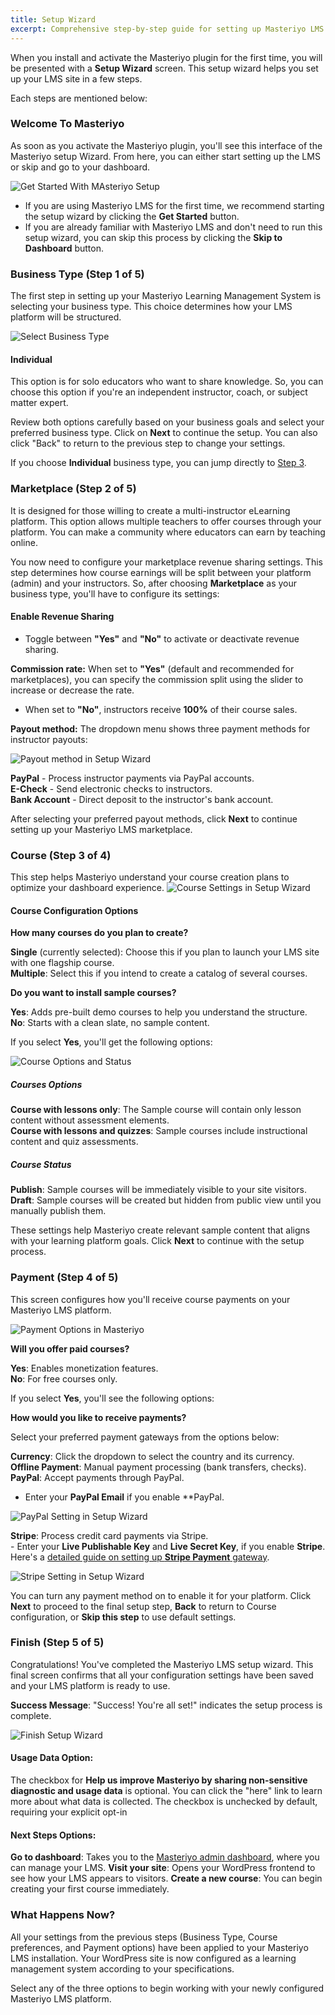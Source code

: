 ```yaml
---
title: Setup Wizard
excerpt: Comprehensive step-by-step guide for setting up Masteriyo LMS in WordPress. Learn how to continue with the Setup Wizard and configure other settings.
---
```


When you install and activate the Masteriyo plugin for the first time, you will be presented with a **Setup Wizard** screen. This setup wizard helps you set up your LMS site in a few steps.

Each steps are mentioned below:

### Welcome To Masteriyo

As soon as you activate the Masteriyo plugin, you'll see this interface of the Masteriyo setup Wizard. From here, you can either start setting up the LMS or skip and go to your dashboard.

![Get Started With MAsteriyo Setup](https://raw.githubusercontent.com/Masteriyo/masteriyo-docs/main/assets/images/setup-wizard/get-started-with-masteriyo.png)

- If you are using Masteriyo LMS for the first time, we recommend starting the setup wizard by clicking the **Get Started** button.
- If you are already familiar with Masteriyo LMS and don't need to run this setup wizard, you can skip this process by clicking the **Skip to Dashboard** button.

### Business Type (Step 1 of 5)

The first step in setting up your Masteriyo Learning Management System is selecting your business type. This choice determines how your LMS platform will be structured.

![Select Business Type](https://raw.githubusercontent.com/Masteriyo/masteriyo-docs/main/assets/images/setup-wizard/select-business-type-in-setup-wizard.png)

#### Individual
This option is for solo educators who want to share knowledge. So, you can choose this option if you're an independent instructor, coach, or subject matter expert.

Review both options carefully based on your business goals and select your preferred business type. Click on **Next** to continue the setup. You can also click "Back" to return to the previous step to change your settings. 

If you choose **Individual** business type, you can jump directly to [Step 3](https://docs.masteriyo.com/getting-started/setup-wizard#course-step-3-of-4).

### Marketplace (Step 2 of 5)
It is designed for those willing to create a multi-instructor eLearning platform. This option allows multiple teachers to offer courses through your platform. You can make a community where educators can earn by teaching online. 

You now need to configure your marketplace revenue sharing settings. This step determines how course earnings will be split between your platform (admin) and your instructors. So, after choosing **Marketplace** as your business type, you'll have to configure its settings:

#### Enable Revenue Sharing

- Toggle between **"Yes"** and **"No"** to activate or deactivate revenue sharing. 

**Commission rate:** When set to **"Yes"** (default and recommended for marketplaces), you can specify the commission split using the slider to increase or decrease the rate. 
- When set to **"No"**, instructors receive **100%** of their course sales. 

**Payout method:** The dropdown menu shows three payment methods for instructor payouts:

![Payout method in Setup Wizard](https://raw.githubusercontent.com/Masteriyo/masteriyo-docs/main/assets/images/setup-wizard/select-payout-method-in-setup-wizard.png) 

**PayPal** - Process instructor payments via PayPal accounts.  
**E-Check** - Send electronic checks to instructors.  
**Bank Account** - Direct deposit to the instructor's bank account.  

After selecting your preferred payout methods, click **Next** to continue setting up your Masteriyo LMS marketplace.

### Course (Step 3 of 4)

This step helps Masteriyo understand your course creation plans to optimize your dashboard experience.
![Course Settings in Setup Wizard](https://raw.githubusercontent.com/Masteriyo/masteriyo-docs/main/assets/images/setup-wizard/course-settings-in-setup-wizard.png)

#### Course Configuration Options

**How many courses do you plan to create?** 

**Single** (currently selected): Choose this if you plan to launch your LMS site with one flagship course.  
**Multiple**: Select this if you intend to create a catalog of several courses.

**Do you want to install sample courses?**

**Yes**: Adds pre-built demo courses to help you understand the structure.   
**No**: Starts with a clean slate, no sample content.  

If you select **Yes**, you'll get the following options: 

![Course Options and Status](https://raw.githubusercontent.com/Masteriyo/masteriyo-docs/main/assets/images/setup-wizard/course-options-and-status-settings-in-setup-wizard.png)
##### Courses Options
**Course with lessons only**: The Sample course will contain only lesson content without assessment elements.  
**Course with lessons and quizzes**:  Sample courses include instructional content and quiz assessments.

##### Course Status
**Publish**: Sample courses will be immediately visible to your site visitors.   
**Draft**: Sample courses will be created but hidden from public view until you manually publish them.

These settings help Masteriyo create relevant sample content that aligns with your learning platform goals. Click **Next** to continue with the setup process.


### Payment (Step 4 of 5)
This screen configures how you'll receive course payments on your Masteriyo LMS platform. 

![Payment Options in Masteriyo](https://raw.githubusercontent.com/Masteriyo/masteriyo-docs/main/assets/images/setup-wizard/payment-setting-in-setup-wizard.png)

**Will you offer paid courses?**

**Yes**: Enables monetization features.   
**No**: For free courses only. 

If you select **Yes**, you'll see the following options:

**How would you like to receive payments?**

Select your preferred payment gateways from the options below:

  **Currency**: Click the dropdown to select the country and its currency.  
  **Offline Payment**: Manual payment processing (bank transfers, checks).  
  **PayPal**: Accept payments through PayPal.  
   -  Enter your **PayPal Email** if you enable **PayPal.   

   ![PayPal Setting in Setup Wizard](https://raw.githubusercontent.com/Masteriyo/masteriyo-docs/main/assets/images/setup-wizard/paypal-setting-in-setup-wizard.png) 

  **Stripe**: Process credit card payments via Stripe.   
    - Enter your **Live Publishable Key** and **Live Secret Key**, if you enable **Stripe**. Here's a [detailed guide on setting up **Stripe Payment** gateway](https://docs.masteriyo.com/free-addons/stripe-payment-gateway). 

![Stripe Setting in Setup Wizard](https://raw.githubusercontent.com/Masteriyo/masteriyo-docs/main/assets/images/setup-wizard/stripe-setting-in-setup-wizard.png) 

You can turn any payment method on to enable it for your platform. Click **Next** to proceed to the final setup step, **Back** to return to Course configuration, or **Skip this step** to use default settings.

### Finish (Step 5 of 5)
Congratulations! You've completed the Masteriyo LMS setup wizard. This final screen confirms that all your configuration settings have been saved and your LMS platform is ready to use. 

**Success Message**: "Success! You're all set!" indicates the setup process is complete. 

![Finish Setup Wizard](https://raw.githubusercontent.com/Masteriyo/masteriyo-docs/main/assets/images/setup-wizard/finish-setup-wizard.png)

#### Usage Data Option:

The checkbox for **Help us improve Masteriyo by sharing non-sensitive diagnostic and usage data** is optional. You can click the "here" link to learn more about what data is collected.
The checkbox is unchecked by default, requiring your explicit opt-in

#### Next Steps Options:

**Go to dashboard**: Takes you to the [Masteriyo admin dashboard](https://docs.masteriyo.com/getting-started/masteriyo-dashboard), where you can manage your LMS.
**Visit your site**: Opens your WordPress frontend to see how your LMS appears to visitors.
**Create a new course**: You can begin creating your first course immediately.

### What Happens Now?
All your settings from the previous steps (Business Type, Course preferences, and Payment options) have been applied to your Masteriyo LMS installation. Your WordPress site is now configured as a learning management system according to your specifications. 

Select any of the three options to begin working with your newly configured Masteriyo LMS platform.
